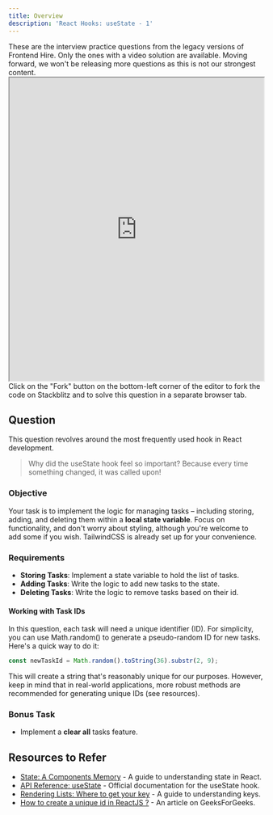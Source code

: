 ```yaml
---
title: Overview
description: 'React Hooks: useState - 1'
---
```


<Callout title="Questions are deprecated!" type="error">
  These are the interview practice questions from the legacy versions of
  Frontend Hire. Only the ones with a video solution are available. Moving
  forward, we won't be releasing more questions as this is not our strongest
  content.
</Callout>

<iframe
  src="https://stackblitz.com/edit/vitejs-vite-tlcjcq?ctl=1&embed=1&file=src%2FApp.jsx&theme=dark"
  width="100%"
  height="600"
></iframe>

<Callout title="Fork on Stackblitz">
  Click on the "Fork" button on the bottom-left corner of the editor to fork the
  code on Stackblitz and to solve this question in a separate browser tab.
</Callout>

## Question

This question revolves around the most frequently used hook in React development.

> Why did the useState hook feel so important? Because every time something changed, it was called upon!

### Objective

Your task is to implement the logic for managing tasks – including storing, adding, and deleting them within a **local state variable**. Focus on functionality, and don't worry about styling, although you're welcome to add some if you wish. TailwindCSS is already set up for your convenience.

### Requirements

- **Storing Tasks**: Implement a state variable to hold the list of tasks.
- **Adding Tasks**: Write the logic to add new tasks to the state.
- **Deleting Tasks**: Write the logic to remove tasks based on their id.

#### Working with Task IDs

In this question, each task will need a unique identifier (ID). For simplicity, you can use Math.random() to generate a pseudo-random ID for new tasks. Here's a quick way to do it:

```javascript
const newTaskId = Math.random().toString(36).substr(2, 9);
```

This will create a string that's reasonably unique for our purposes. However, keep in mind that in real-world applications, more robust methods are recommended for generating unique IDs (see resources).

### Bonus Task

- Implement a **clear all** tasks feature.

## Resources to Refer

- [State: A Components Memory](https://react.dev/learn/state-a-components-memory) - A guide to understanding state in React.
- [API Reference: useState](https://react.dev/reference/react/useState) - Official documentation for the useState hook.
- [Rendering Lists: Where to get your key](https://react.dev/learn/rendering-lists#where-to-get-your-key) - A guide to understanding keys.
- [How to create a unique id in ReactJS ?](https://www.geeksforgeeks.org/how-to-create-an-unique-id-in-reactjs/) - An article on GeeksForGeeks.
